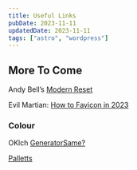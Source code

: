 ```yaml
---
title: Useful Links
pubDate: 2023-11-11
updatedDate: 2023-11-11
tags: ["astro", "wordpress"]
---
```


## More To Come

Andy Bell’s [Modern Reset](https://andy-bell.co.uk/a-more-modern-css-reset/)

Evil Martian: [How to Favicon in 2023](https://evilmartians.com/chronicles/how-to-favicon-in-2021-six-files-that-fit-most-needs)

### Colour

OKlch [Generator](https://oklch-palette.vercel.app/#81.33,0.304,148.24,86)[Same?](https://oklch.com/)

[Palletts](https://atmos.style/playground)
